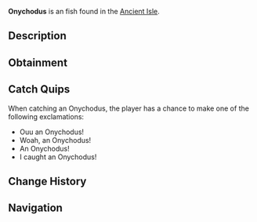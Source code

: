{{FishInfobox
|image          = Onychodus.png
|rarity         = Uncommon
|sea            = First Sea
|location       = [[Ancient Isle]]
|sublocation    = 
|sources        = Fishing Rod
|radar_location = 
|xp             = 110
|weather        = 
|time           = Night
|season         = 
|bait           = 
|base_weight    = 140
|base_value     = 115
|weight_range   = 40
|base_chance    = 55
|base_resil     = 60
}}
'''Onychodus''' is an {{Rarity|Uncommon}} fish found in the [[Ancient Isle]].

== Description ==
{{Description|Onychodus is a genus of prehistoric lobe-finned fish from the Devonian period, approximately 400 million years ago. Known for its distinctive features, Onychodus was an early example of sarcopterygian fish, which includes ancestors of modern lungfish and tetrapods.|Bestiary Entry}}

== Obtainment ==
{{Description|Found around the waters of the Ancient Isle.|Bestiary Hint}}
{{Fish Availability|
Ancient Isle/Surrounding Ocean
|top_rods      = 
Ethereal Prism Rod\76863.98\122396.54;
Fast Rod\73345.38\73345.38;
Rapid Rod\72831.48\70758.96;
Leviathan's Fang Rod\72789.52\83816.07;
No-Life Rod\72622.08\72622.08;
Fischer's Rod\55758.09\55758.09;
Adventurer's Rod\55383.88\55383.88;
Plastic Rod\54086.79\43221.88;
Kraken Rod\60391.42\74690.14;
Fortune Rod\41010.5\61554.48;
Seraphic Rod\71861.36\71861.36;
Trident Rod\66796.28\51505.74;
Depthseeker Rod\66550.04\56056.52;
Verdant Shear Rod\66052.56\61198.43;
Challenger's Rod\65803.39\65803.39;
Rod Of The Forgotten Fang\65585.38\65585.38;
Avalanche Rod\65383.64\50231.92;
Free Spirit Rod\64725.84\51329.39;
Blazebringer Rod\61621.95\57741.65;
Zeus Rod\61166.79\61166.79;
Rod Of The Depths\59534.12\59534.12;
Volcanic Rod\58907.31\46421.3;
Rod Of The Exalted One\56569.25\59742.97;
Steady Rod\34417.11\22003.98
|recommended   = Ethereal Prism Rod
}}

== Catch Quips ==
When catching an Onychodus, the player has a chance to make one of the following exclamations:
* Ouu an Onychodus!
* Woah, an Onychodus!
* An Onychodus!
* I caught an Onychodus!

== Change History ==
{{Change History|{{subst:Current Version}}}}

== Navigation ==
{{Fish Navbox|Ancient Isle}}